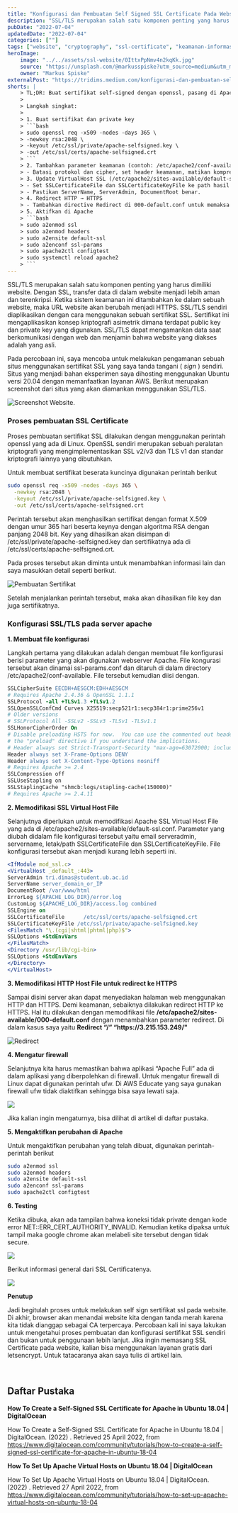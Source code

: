 ```yaml
---
title: "Konfigurasi dan Pembuatan Self Signed SSL Certificate Pada Website"
description: "SSL/TLS merupakan salah satu komponen penting yang harus dimiliki website. Dengan SSL, transfer data di dalam website menjadi lebih aman dan terenkripsi. Ketika sistem keamanan ini ditambahkan ke dalam sebuah website, maka URL website akan berubah menjadi HTTPS."
pubDate: "2022-07-04"
updatedDate: "2022-07-04"
categories: [""]
tags: ["website", "cryptography", "ssl-certificate", "keamanan-informasi"]
heroImage:
    image: "../../assets/ssl-website/0IttxPpNmv4n2kqKk.jpg"
    source: "https://unsplash.com/@markusspiske?utm_source=medium&utm_medium=referral"
    owner: "Markus Spiske"
externalPost: "https://tridims.medium.com/konfigurasi-dan-pembuatan-self-signed-ssl-certificate-pada-website-ssl-website"
shorts: |
    > TL;DR: Buat sertifikat self-signed dengan openssl, pasang di Apache (konfigurasi ssl-params dan default-ssl), redirect HTTP→HTTPS, aktifkan modul SSL/header, lalu test — browser akan menampilkan peringatan karena sertifikat tidak diterbitkan CA terpercaya. Untuk produksi, gunakan Let's Encrypt.
    >
    > Langkah singkat:
    >
    > 1. Buat sertifikat dan private key
    > ```bash
    > sudo openssl req -x509 -nodes -days 365 \
    > -newkey rsa:2048 \
    > -keyout /etc/ssl/private/apache-selfsigned.key \
    > -out /etc/ssl/certs/apache-selfsigned.crt
    > ```
    > 2. Tambahkan parameter keamanan (contoh: /etc/apache2/conf-available/ssl-params.conf)
    > - Batasi protokol dan cipher, set header keamanan, matikan kompresi SSL, aktifkan stapling.
    > 3. Update VirtualHost SSL (/etc/apache2/sites-available/default-ssl.conf)
    > - Set SSLCertificateFile dan SSLCertificateKeyFile ke path hasil openssl.
    > - Pastikan ServerName, ServerAdmin, DocumentRoot benar.
    > 4. Redirect HTTP → HTTPS
    > - Tambahkan directive Redirect di 000-default.conf untuk memaksa HTTPS.
    > 5. Aktifkan di Apache
    > ```bash
    > sudo a2enmod ssl
    > sudo a2enmod headers
    > sudo a2ensite default-ssl
    > sudo a2enconf ssl-params
    > sudo apache2ctl configtest
    > sudo systemctl reload apache2
    > ```
---
```


SSL/TLS merupakan salah satu komponen penting yang harus dimiliki website\. Dengan SSL, transfer data di dalam website menjadi lebih aman dan terenkripsi\. Ketika sistem keamanan ini ditambahkan ke dalam sebuah website, maka URL website akan berubah menjadi HTTPS\. SSL/TLS sendiri diaplikasikan dengan cara menggunakan sebuah sertifikat SSL\. Sertifikat ini mengaplikasikan konsep kriptografi asimetrik dimana terdapat public key dan private key yang digunakan\. SSL/TLS dapat mengamankan data saat berkomunikasi dengan web dan menjamin bahwa website yang diakses adalah yang asli\.

Pada percobaan ini, saya mencoba untuk melakukan pengamanan sebuah situs menggunakan sertifikat SSL yang saya tanda tangani \( _sign_ \) sendiri\. Situs yang menjadi bahan eksperimen saya dihosting menggunakan Ubuntu versi 20\.04 dengan memanfaatkan layanan AWS\. Berikut merupakan screenshot dari situs yang akan diamankan menggunakan SSL/TLS\.

![Screenshot Website.](../../assets/ssl-website/0D24to4xa1WrXifq.png)

### Proses pembuatan SSL Certificate

Proses pembuatan sertifikat SSL dilakukan dengan menggunakan perintah openssl yang ada di Linux\. OpenSSL sendiri merupakan sebuah peralatan kriptografi yang mengimplementasikan SSL v2/v3 dan TLS v1 dan standar kriptografi lainnya yang dibutuhkan\.

Untuk membuat sertifikat beserata kuncinya digunakan perintah berikut

```bash
sudo openssl req -x509 -nodes -days 365 \
  -newkey rsa:2048 \
  -keyout /etc/ssl/private/apache-selfsigned.key \
  -out /etc/ssl/certs/apache-selfsigned.crt
```

Perintah tersebut akan menghasilkan sertifikat dengan format X\.509 dengan umur 365 hari beserta keynya dengan algoritma RSA dengan panjang 2048 bit\. Key yang dihasilkan akan disimpan di /etc/ssl/private/apache\-selfsigned\.key dan sertifikatnya ada di /etc/ssl/certs/apache\-selfsigned\.crt\.

Pada proses tersebut akan diminta untuk menambahkan informasi lain dan saya masukkan detail seperti berikut\.

![Pembuatan Sertifikat](../../assets/ssl-website/0Yfql4p3u1EeAxZl2.png)

Setelah menjalankan perintah tersebut, maka akan dihasilkan file key dan juga sertifikatnya\.

### Konfigurasi SSL/TLS pada server apache

**1\. Membuat file konfigurasi**

Langkah pertama yang dilakukan adalah dengan membuat file konfigurasi berisi parameter yang akan digunakan webserver Apache\. File kongurasi tersebut akan dinamai ssl\-params\.conf dan ditaruh di dalam directory /etc/apache2/conf\-available\. File tersebut kemudian diisi dengan\.

```apache
SSLCipherSuite EECDH+AESGCM:EDH+AESGCM
# Requires Apache 2.4.36 & OpenSSL 1.1.1
SSLProtocol -all +TLSv1.3 +TLSv1.2
SSLOpenSSLConfCmd Curves X25519:secp521r1:secp384r1:prime256v1
# Older versions
# SSLProtocol All -SSLv2 -SSLv3 -TLSv1 -TLSv1.1
SSLHonorCipherOrder On
# Disable preloading HSTS for now.  You can use the commented out header line that includes
# the "preload" directive if you understand the implications.
# Header always set Strict-Transport-Security "max-age=63072000; includeSubDomains; preload"
Header always set X-Frame-Options DENY
Header always set X-Content-Type-Options nosniff
# Requires Apache >= 2.4
SSLCompression off
SSLUseStapling on
SSLStaplingCache "shmcb:logs/stapling-cache(150000)"
# Requires Apache >= 2.4.11
```

**2\. Memodifikasi SSL Virtual Host File**

Selanjutnya diperlukan untuk memodifikasi Apache SSL Virtual Host File yang ada di /etc/apache2/sites\-available/default\-ssl\.conf\. Parameter yang diubah didalam file konfigurasi tersebut yaitu email serveradmin, servername, letak/path SSLCertificateFile dan SSLCertificateKeyFile\. File konfigurasi tersebut akan menjadi kurang lebih seperti ini\.

```apache
<IfModule mod_ssl.c>
<VirtualHost _default_:443>
ServerAdmin tri.dimas@student.ub.ac.id
ServerName server_domain_or_IP
DocumentRoot /var/www/html
ErrorLog ${APACHE_LOG_DIR}/error.log
CustomLog ${APACHE_LOG_DIR}/access.log combined
SSLEngine on
SSLCertificateFile      /etc/ssl/certs/apache-selfsigned.crt
SSLCertificateKeyFile /etc/ssl/private/apache-selfsigned.key
<FilesMatch "\.(cgi|shtml|phtml|php)$">
SSLOptions +StdEnvVars
</FilesMatch>
<Directory /usr/lib/cgi-bin>
SSLOptions +StdEnvVars
</Directory>
</VirtualHost>
```

**3\. Memodifikasi HTTP Host File untuk redirect ke HTTPS**

Sampai disini server akan dapat menyediakan halaman web menggunakan HTTP dan HTTPS\. Demi keamanan, sebaiknya dilakukan redirect HTTP ke HTTPS\. Hal itu dilakukan dengan memodifikasi file **/etc/apache2/sites\-available/000\-default\.conf** dengan menambahkan parameter redirect\. Di dalam kasus saya yaitu **Redirect “/” “https://3\.215\.153\.249/"**

![Redirect](../../assets/ssl-website/0cSEMVQja06iReyt.png)

**4\. Mengatur firewall**

Selanjutnya kita harus memastikan bahwa aplikasi “Apache Full” ada di dalam aplikasi yang diberpolehkan di firewall\. Untuk mengatur firewall di Linux dapat digunakan perintah ufw\. Di AWS Educate yang saya gunakan firewall ufw tidak diaktifkan sehingga bisa saya lewati saja\.

![](../../assets/ssl-website/0wo3vkKClL0xVfpAS.png)

Jika kalian ingin mengaturnya, bisa dilihat di artikel di daftar pustaka\.

**5\. Mengaktifkan perubahan di Apache**

Untuk mengaktifkan perubahan yang telah dibuat, digunakan perintah\-perintah berikut

```bash
sudo a2enmod ssl
sudo a2enmod headers
sudo a2ensite default-ssl
sudo a2enconf ssl-params
sudo apache2ctl configtest
```

**6\. Testing**

Ketika dibuka, akan ada tampilan bahwa koneksi tidak private dengan kode error NET::ERR_CERT_AUTHORITY_INVALID\. Kemudian ketika dipaksa untuk tampil maka google chrome akan melabeli site tersebut dengan tidak secure\.

![](../../assets/ssl-website/0frHR0gAy6gwznMKo.png)

Berikut informasi general dari SSL Certificatenya\.

![](../../assets/ssl-website/0HBuGM15C0Rodpuk.png)

**Penutup**

Jadi begitulah proses untuk melakukan self sign sertifikat ssl pada website\. Di akhir, browser akan menandai website kita dengan tanda merah karena kita tidak dianggap sebagai CA terpercaya\. Percobaan kali ini saya lakukan untuk mengetahui proses pembuatan dan konfigurasi sertifikat SSL sendiri dan bukan untuk penggunaan lebih lanjut\. Jika ingin memasang SSL Certificate pada website, kalian bisa menggunakan layanan gratis dari letsencrypt\. Untuk tatacaranya akan saya tulis di artikel lain\.

<br />

## Daftar Pustaka

**How To Create a Self\-Signed SSL Certificate for Apache in Ubuntu 18\.04 \| DigitalOcean**

How To Create a Self\-Signed SSL Certificate for Apache in Ubuntu 18\.04 \| DigitalOcean\. \(2022\) \. Retrieved 25 April 2022, from [https://www\.digitalocean\.com/community/tutorials/how\-to\-create\-a\-self\-signed\-ssl\-certificate\-for\-apache\-in\-ubuntu\-18\-04](https://www.digitalocean.com/community/tutorials/how-to-create-a-self-signed-ssl-certificate-for-apache-in-ubuntu-18-04)

**How To Set Up Apache Virtual Hosts on Ubuntu 18\.04 \| DigitalOcean**

How To Set Up Apache Virtual Hosts on Ubuntu 18\.04 \| DigitalOcean\. \(2022\) \. Retrieved 27 April 2022, from [https://www\.digitalocean\.com/community/tutorials/how\-to\-set\-up\-apache\-virtual\-hosts\-on\-ubuntu\-18\-04](https://www.digitalocean.com/community/tutorials/how-to-set-up-apache-virtual-hosts-on-ubuntu-18-04)
